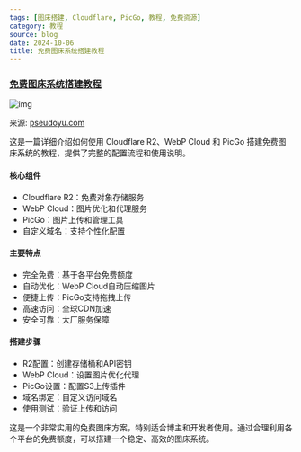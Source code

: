 ```yaml
---
tags: [图床搭建, Cloudflare, PicGo, 教程, 免费资源]
category: 教程
source: blog
date: 2024-10-06
title: 免费图床系统搭建教程
---
```


### [免费图床系统搭建教程](https://www.pseudoyu.com/zh/2024/06/30/free_image_hosting_system_using_r2_webp_cloud_and_picgo/)

![img](https://img.mengpeng.tech/i/2024/12/05/675142e94279c.webp)

来源: [pseudoyu.com](https://www.pseudoyu.com/zh/2024/06/30/free_image_hosting_system_using_r2_webp_cloud_and_picgo/)

这是一篇详细介绍如何使用 Cloudflare R2、WebP Cloud 和 PicGo 搭建免费图床系统的教程，提供了完整的配置流程和使用说明。

#### 核心组件
- Cloudflare R2：免费对象存储服务
- WebP Cloud：图片优化和代理服务
- PicGo：图片上传和管理工具
- 自定义域名：支持个性化配置

#### 主要特点
- 完全免费：基于各平台免费额度
- 自动优化：WebP Cloud自动压缩图片
- 便捷上传：PicGo支持拖拽上传
- 高速访问：全球CDN加速
- 安全可靠：大厂服务保障

#### 搭建步骤
- R2配置：创建存储桶和API密钥
- WebP Cloud：设置图片优化代理
- PicGo设置：配置S3上传插件
- 域名绑定：自定义访问域名
- 使用测试：验证上传和访问

这是一个非常实用的免费图床方案，特别适合博主和开发者使用。通过合理利用各个平台的免费额度，可以搭建一个稳定、高效的图床系统。 